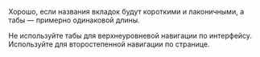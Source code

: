 Хорошо, если названия вкладок будут короткими и лаконичными,
а табы — примерно одинаковой длины.

Не используйте табы для верхнеуровневой навигации по интерфейсу.
Используйте для второстепенной навигации по странице.
